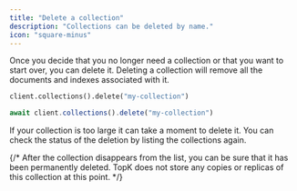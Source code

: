 ```yaml
---
title: "Delete a collection"
description: "Collections can be deleted by name."
icon: "square-minus"
---
```


Once you decide that you no longer need a collection or that you want to start over, you can delete it. Deleting a collection will remove all the documents and indexes associated with it.

<CodeGroup>

```python Python
client.collections().delete("my-collection")
```


```typescript JavaScript
await client.collections().delete("my-collection")
```

</CodeGroup>

If your collection is too large it can take a moment to delete it. You can check the status of the deletion by listing the collections again.

{/* After the collection disappears from the list, you can be sure that it has been permanently deleted. TopK does not store any copies or replicas of this collection at this point. */}